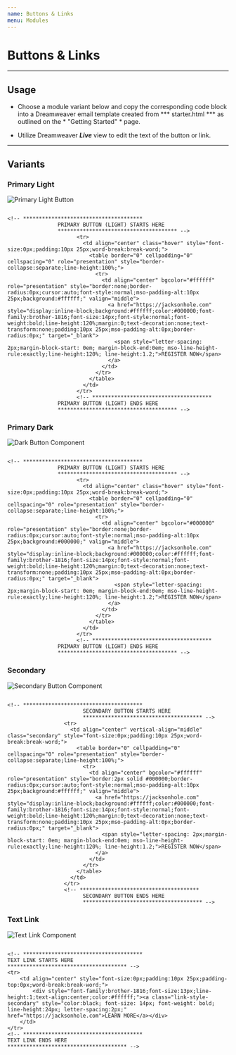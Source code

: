 ```yaml
---
name: Buttons & Links
menu: Modules
---
```


# Buttons & Links

-----
## Usage

* Choose a module variant below and copy the corresponding code block into a Dreamweaver email template created from  *** starter.html *** as outlined on the * "Getting Started" * page.

* Utilize Dreamweaver ***Live***  view to edit the text of the button or link.
-----

## Variants

### Primary Light

<img src="https://jackson-hole-mountain-resort.s3-us-west-2.amazonaws.com/Btn-Standard-Light.png"
     alt="Primary Light Button" />

```

<!-- **************************************
                PRIMARY BUTTON (LIGHT) STARTS HERE
                ************************************** -->
                      <tr>
                        <td align="center" class="hover" style="font-size:0px;padding:10px 25px;word-break:break-word;">
                          <table border="0" cellpadding="0" cellspacing="0" role="presentation" style="border-collapse:separate;line-height:100%;">
                            <tr>
                              <td align="center" bgcolor="#ffffff" role="presentation" style="border:none;border-radius:0px;cursor:auto;font-style:normal;mso-padding-alt:10px 25px;background:#ffffff;" valign="middle">
                                <a href="https://jacksonhole.com" style="display:inline-block;background:#ffffff;color:#000000;font-family:brother-1816;font-size:14px;font-style:normal;font-weight:bold;line-height:120%;margin:0;text-decoration:none;text-transform:none;padding:10px 25px;mso-padding-alt:0px;border-radius:0px;" target="_blank">
                                  <span style="letter-spacing: 2px;margin-block-start: 0em; margin-block-end:0em; mso-line-height-rule:exactly;line-height:120%; line-height:1.2;">REGISTER NOW</span>
                                </a>
                              </td>
                            </tr>
                          </table>
                        </td>
                      </tr>
                      <!-- **************************************
                PRIMARY BUTTON (LIGHT) ENDS HERE
                ************************************** -->

```

### Primary Dark

<img src="https://jackson-hole-mountain-resort.s3-us-west-2.amazonaws.com/Btn-Standard-Dark.png"
     alt="Dark Button Component" />

```

<!-- **************************************
                PRIMARY BUTTON (LIGHT) STARTS HERE
                ************************************** -->
                      <tr>
                        <td align="center" class="hover" style="font-size:0px;padding:10px 25px;word-break:break-word;">
                          <table border="0" cellpadding="0" cellspacing="0" role="presentation" style="border-collapse:separate;line-height:100%;">
                            <tr>
                              <td align="center" bgcolor="#000000" role="presentation" style="border:none;border-radius:0px;cursor:auto;font-style:normal;mso-padding-alt:10px 25px;background:#000000;" valign="middle">
                                <a href="https://jacksonhole.com" style="display:inline-block;background:#000000;color:#ffffff;font-family:brother-1816;font-size:14px;font-style:normal;font-weight:bold;line-height:120%;margin:0;text-decoration:none;text-transform:none;padding:10px 25px;mso-padding-alt:0px;border-radius:0px;" target="_blank">
                                  <span style="letter-spacing: 2px;margin-block-start: 0em; margin-block-end:0em; mso-line-height-rule:exactly;line-height:120%; line-height:1.2;">REGISTER NOW</span>
                                </a>
                              </td>
                            </tr>
                          </table>
                        </td>
                      </tr>
                      <!-- **************************************
                PRIMARY BUTTON (LIGHT) ENDS HERE
                ************************************** -->

```


### Secondary

<img src="https://jackson-hole-mountain-resort.s3-us-west-2.amazonaws.com/Btw-Hollow-Dark.jpg"
     alt="Secondary Button Component" />

```

<!-- **************************************
                        SECONDARY BUTTON STARTS HERE
                        ************************************** -->
                  <tr>
                    <td align="center" vertical-align="middle" class="secondary" style="font-size:0px;padding:10px 25px;word-break:break-word;">
                      <table border="0" cellpadding="0" cellspacing="0" role="presentation" style="border-collapse:separate;line-height:100%;">
                        <tr>
                          <td align="center" bgcolor="#ffffff" role="presentation" style="border:2px solid #000000;border-radius:0px;cursor:auto;font-style:normal;mso-padding-alt:10px 25px;background:#ffffff;" valign="middle">
                            <a href="https://jacksonhole.com" style="display:inline-block;background:#ffffff;color:#000000;font-family:brother-1816;font-size:14px;font-style:normal;font-weight:bold;line-height:120%;margin:0;text-decoration:none;text-transform:none;padding:10px 25px;mso-padding-alt:0px;border-radius:0px;" target="_blank">
                              <span style="letter-spacing: 2px;margin-block-start: 0em; margin-block-end:0em; mso-line-height-rule:exactly;line-height:120%; line-height:1.2;">REGISTER NOW</span>
                            </a>
                          </td>
                        </tr>
                      </table>
                    </td>
                  </tr>
                  <!-- **************************************
                        SECONDARY BUTTON ENDS HERE
                        ************************************** -->

```

### Text Link

<img src="https://jackson-hole-mountain-resort.s3-us-west-2.amazonaws.com/LinkStandard.jpg"
     alt="Text Link Component" />

```

<!-- **************************************
TEXT LINK STARTS HERE
************************************** -->
<tr>
    <td align="center" style="font-size:0px;padding:10px 25px;padding-top:0px;word-break:break-word;">
        <div style="font-family:brother-1816;font-size:13px;line-height:1;text-align:center;color:#ffffff;"><a class="link-style-secondary" style="color:black; font-size: 14px; font-weight: bold; line-height:24px; letter-spacing:2px;" href="https://jacksonhole.com">LEARN MORE</a></div>
    </td>
</tr>
<!-- **************************************
TEXT LINK ENDS HERE
************************************** -->

```
